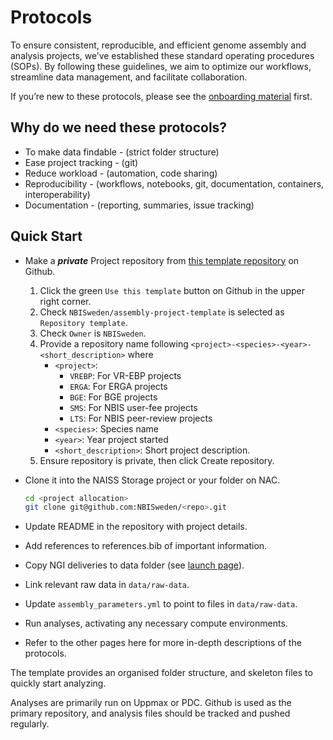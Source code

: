 # Protocols

To ensure consistent, reproducible, and efficient genome assembly and analysis projects, we've 
established these standard operating procedures (SOPs). By following these guidelines, we aim to 
optimize our workflows, streamline data management, and facilitate collaboration.

If you're new to these protocols, please see the [onboarding material](preface) first.

## Why do we need these protocols?

- To make data findable - (strict folder structure)
- Ease project tracking - (git)
- Reduce workload - (automation, code sharing)
- Reproducibility - (workflows, notebooks, git, documentation, containers, interoperability)
- Documentation - (reporting, summaries, issue tracking)

## Quick Start

- Make a ***private*** Project repository from [this template repository](https://github.com/NBISweden/assembly-project-template) on Github.
  1. Click the green `Use this template` button on Github in the upper right corner.
  2. Check `NBISweden/assembly-project-template` is selected as `Repository template`.
  3. Check `Owner` is `NBISweden`.
  4. Provide a repository name following `<project>-<species>-<year>-<short_description>` where
      - `<project>`: 
          - `VREBP`: For VR-EBP projects
          - `ERGA`: For ERGA projects 
          - `BGE`: For BGE projects
          - `SMS`: For NBIS user-fee projects
          - `LTS`: For NBIS peer-review projects
      - `<species>`: Species name
      - `<year>`: Year project started
      - `<short_description>`: Short project description.
  5. Ensure repository is private, then click Create repository.
- Clone it into the NAISS Storage project or your folder on NAC.

  ```.bash
  cd <project allocation>
  git clone git@github.com:NBISweden/<repo>.git 
  ```
- Update README in the repository with project details.
- Add references to references.bib of important information.
- Copy NGI deliveries to data folder (see [launch page](launch)).
- Link relevant raw data in `data/raw-data`.
- Update `assembly_parameters.yml` to point to files in `data/raw-data`.
- Run analyses, activating any necessary compute environments. 
- Refer to the other pages here for more in-depth descriptions of the protocols.

The template provides an organised folder structure, and skeleton files to quickly
start analyzing.

Analyses are primarily run on Uppmax or PDC. Github is used as the primary repository, and
analysis files should be tracked and pushed regularly.

